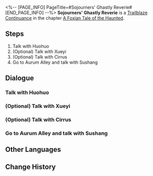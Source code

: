 <%-- [PAGE_INFO]
PageTitle=#Sojourners' Ghastly Reverie#
[END_PAGE_INFO] --%>
{{Stub|Dialogue, characters, and location(s)}}
{{Mission Infobox
|id            = 2021705
|title         = 
|image         = Mission Sojourners' Ghastly Reverie.png
|type          = Continuance
|event_name    = 
|chapter       = A Foxian Tale of the Haunted
|requirements  = [[Trailblaze Continuance]] ''[[Sojourners' Ghastly Reverie]]'' completed
|summary       = <!--official mission summary from Fate's Atlas-->
|characters    = <!--characters that appear in this mission-->
|startLocation = <!--location as it intially appears on the mission screen-->
|world         = <!--i.e. Penacony-->
|area          = <!--i.e. A Child's Dream-->
|prev          = 
|next          = 
|exp           = 1500
|credits       = 150000
|stellarJade   = 
|other         = {{Card List|Traveler's Guide*15;Refined Aether*12;Lost Crystal*12;"Dancing Fantasms"*1|delim=;}}
}}
'''Sojourners' Ghastly Reverie''' is a [[Trailblaze Continuance]] in the chapter [[A Foxian Tale of the Haunted]].

==Steps==
# Talk with Huohuo
# (Optional) Talk with Xueyi
# (Optional) Talk with Cirrus
# Go to Aurum Alley and talk with Sushang

<!--
==Gameplay Notes==

--><!--
==Trial Character==

-->
==Dialogue==
{{Stub Dialogue}}
===Talk with Huohuo===
{{Mission Description|type=continuance|location=<!--to be added-->|The dust has settled... quite literally. After a night full of twists, noise, and running around with the Judges, you've finally reached the end of this eerie tale. But, just like most horror movies you've seen, directors always like to leave hints for a sequel... You pray to the heavens that there won't be a sequel!}}
{{Dialogue Start}}
:{{tx}}
{{Dialogue End}}

===(Optional) Talk with Xueyi===
{{Dialogue Start}}
:{{tx}}
{{Dialogue End}}

===(Optional) Talk with Cirrus===
{{Dialogue Start}}
:{{tx}}
{{Dialogue End}}

===Go to Aurum Alley and talk with Sushang===
{{Mission Description|type=continuance|location=<!--to be added-->|update|This has now all come to an end, for the time being. Huohuo is worried about Guinaifen, and she hopes you can pass the news on soon to Guinaifen's bestie, Sushang.<br />Not going with Guinaifen to Fyxestroll Garden may have been the correct decision for Sushang to make, but it may also be one that she might come to regret... Anyway, let's go have a chat.}}
{{Dialogue Start}}
:{{tx}}
{{Dialogue End}}

==Other Languages==
{{Other Languages
|en   = Sojourners' Ghastly Reverie
|zhs  = 游园惊梦
|zht  = 遊園驚夢
|ja   = 游園驚夢
|ko   = 유원경몽
|es   = Sustos en el parque
|fr   = Promenade fantasmagorique
|ru   = Прогулка по саду и прерванный сон
|th   = ฝันผวาในสวนเฮี้ยน
|vi   = Ác Mộng Vườn Hoang
|de   = Garten der Albträume
|id   = Mimpi Buruk di Taman
|pt   = Devaneio Lúgubre do Visitante
}}

==Change History==
{{Change History|1.5}}
